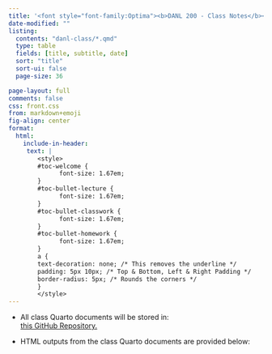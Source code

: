 ```yaml
---
title: '<font style="font-family:Optima"><b>DANL 200 - Class Notes</b></font>'
date-modified: ""
listing:
  contents: "danl-class/*.qmd"
  type: table
  fields: [title, subtitle, date]
  sort: "title"
  sort-ui: false
  page-size: 36

page-layout: full
comments: false
css: front.css
from: markdown+emoji
fig-align: center
format: 
  html:
    include-in-header:
     text: |
        <style>
        #toc-welcome {
              font-size: 1.67em;
        }
        #toc-bullet-lecture {
              font-size: 1.67em;
        }
        #toc-bullet-classwork {
              font-size: 1.67em;
        }
        #toc-bullet-homework {
              font-size: 1.67em;
        }
        a {
        text-decoration: none; /* This removes the underline */
        padding: 5px 10px; /* Top & Bottom, Left & Right Padding */
        border-radius: 5px; /* Rounds the corners */
        }
        </style>
---
```


- All class Quarto documents will be stored in:\
[this GitHub Repository.](https://github.com/bcdanl/200/tree/main/danl-class){target="_blank"}

- HTML outputs from the class Quarto documents are provided below:


